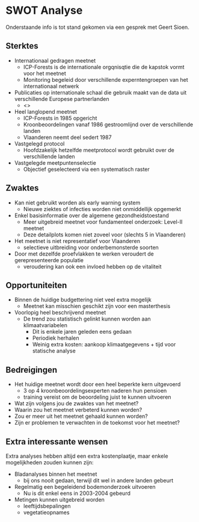 # SWOT Analyse

Onderstaande info is tot stand gekomen via een gesprek met Geert Sioen.

## Sterktes

- Internationaal gedragen meetnet 
    - ICP-Forests is de internationale orgqnisqtie die de kapstok vormt voor het meetnet
    - Monitoring begeleid door verschillende experntengroepen van het internationaal netwerk
- Publicaties op internationale schaal die gebruik maakt van de data uit verschillende Europese partnerlanden
    - <<aan te vullen: voorbeelden>>
- Heel langlopend meetnet
    - ICP-Forests in 1985 opgericht
    - Kroonbeoordelingen vanaf 1986 gestroomlijnd over de verschillende landen
    - Vlaanderen neemt deel sedert 1987
- Vastgelegd protocol
    - Hoofdzakelijk hetzelfde meetprotocol wordt gebruikt over de verschillende landen
- Vastgelegde meetpuntenselectie
    - Objectief geselecteerd via een systematisch raster

## Zwaktes

- Kan niet gebruikt worden als early warning system
    - Nieuwe ziektes of infecties worden niet onmiddellijk opgemerkt
- Enkel basisinformatie over de algemene gezondheidstoestand
    - Meer uitgebreid meetnet voor fundamenteel onderzoek: Level-II  meetnet
    - Deze detailplots komen niet zoveel voor (slechts 5 in Vlaanderen)
- Het meetnet is niet representatief voor Vlaanderen
    - selectieve uitbreiding voor onderbemonsterde soorten
- Door met dezelfde proefvlakken te werken veroudert de gerepresenteerde populatie
    - veroudering kan ook een invloed hebben op de vitaliteit

## Opportuniteiten

- Binnen de huidige budgettering niet veel extra mogelijk
    - Meetnet kan misschien geschikt zijn voor een masterthesis
- Voorlopig heel beschrijvend meetnet
    - De trend zou statistisch gelinkt kunnen worden aan klimaatvariabelen
        - Dit is enkele jaren geleden eens gedaan
        - Periodiek herhalen
        - Weinig extra kosten: aankoop klimaatgegevens + tijd voor statische analyse



## Bedreigingen

- Het huidige meetnet wordt door een heel beperkte kern uitgevoerd
    - 3 op 4 kroonbeoordelingsexperten naderen hun pensioen
    - training vereist om de beoordeling juist te kunnen uitvoeren

- Wat zijn volgens jou de zwaktes van het meetnet?
- Waarin zou het meetnet verbeterd kunnen worden?
- Zou er meer uit het meetnet gehaald kunnen worden?
- Zijn er problemen te verwachten in de toekomst voor het meetnet?

## Extra interessante wensen

Extra analyses hebben altijd een extra kostenplaatje, maar enkele mogelijkheden zouden kunnen zijn:

- Bladanalyses binnen het meetnet
    - bij ons nooit gedaan, terwijl dit wel in andere landen gebeurt
- Regelmatig een begeleidend bodemonderzoek uitvoeren
    - Nu is dit enkel eens in 2003-2004 gebeurd
- Metingen kunnen uitgebreid worden
    - leeftijdsbepalingen
    - vegetatieopnames